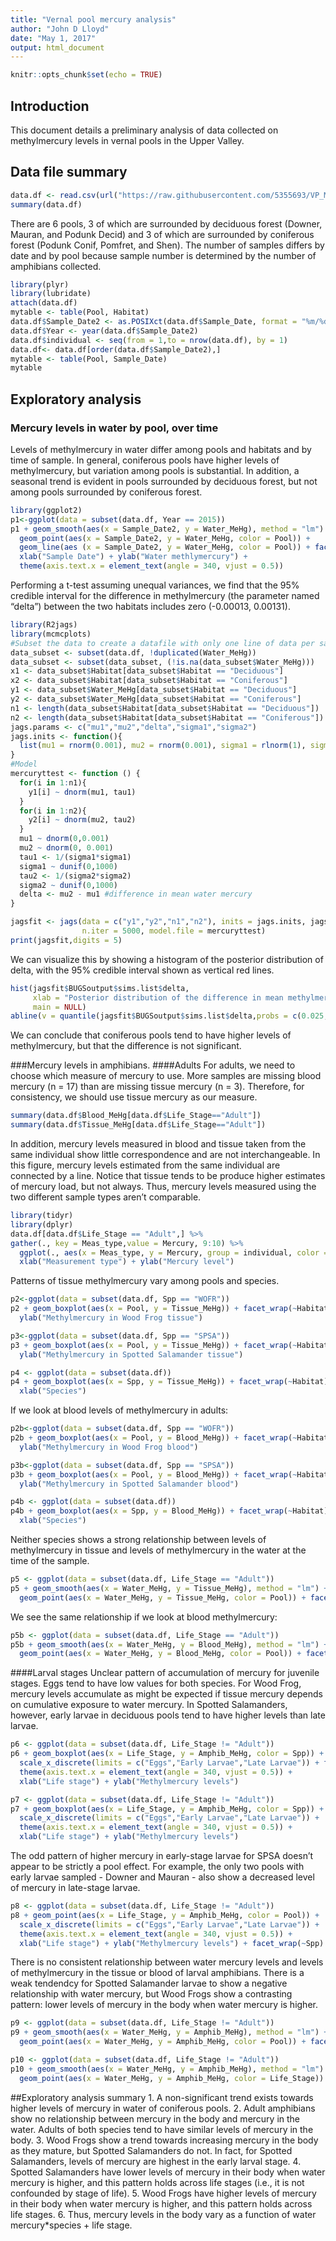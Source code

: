 ```yaml
---
title: "Vernal pool mercury analysis"
author: "John D Lloyd"
date: "May 1, 2017"
output: html_document
---
```


```r
knitr::opts_chunk$set(echo = TRUE)
```

## Introduction
This document details a preliminary analysis of data collected on methylmercury levels in vernal pools in the Upper Valley. 

## Data file summary
```r
data.df <- read.csv(url("https://raw.githubusercontent.com/5355693/VP_Mercury/master/hg_data.csv"))
summary(data.df)
```

There are 6 pools, 3 of which are surrounded by deciduous forest (Downer, Mauran, and Podunk Decid) and 3 of which are surrounded by coniferous forest (Podunk Conif, Pomfret, and Shen). The number of samples differs by date and by pool because sample number is determined by the number of amphibians collected. 

```r
library(plyr)
library(lubridate)
attach(data.df)
mytable <- table(Pool, Habitat)
data.df$Sample_Date2 <- as.POSIXct(data.df$Sample_Date, format = "%m/%d/%y")
data.df$Year <- year(data.df$Sample_Date2)
data.df$individual <- seq(from = 1,to = nrow(data.df), by = 1)
data.df<- data.df[order(data.df$Sample_Date2),]
mytable <- table(Pool, Sample_Date)
mytable
```


## Exploratory analysis
### Mercury levels in water by pool, over time
Levels of methylmercury in water differ among pools and habitats and by time of sample. In general, coniferous pools have higher levels of methylmercury, but variation among pools is substantial. In addition, a seasonal trend is evident in pools surrounded by deciduous forest, but not among pools surrounded by coniferous forest.

```r
library(ggplot2)
p1<-ggplot(data = subset(data.df, Year == 2015))
p1 + geom_smooth(aes(x = Sample_Date2, y = Water_MeHg), method = "lm") + 
  geom_point(aes(x = Sample_Date2, y = Water_MeHg, color = Pool)) + 
  geom_line(aes (x = Sample_Date2, y = Water_MeHg, color = Pool)) + facet_wrap(~Habitat) + 
  xlab("Sample Date") + ylab("Water methlymercury") + 
  theme(axis.text.x = element_text(angle = 340, vjust = 0.5))
```

Performing a t-test assuming unequal variances, we find that the 95% credible interval for the difference in methylmercury (the parameter named "delta") between the two habitats includes zero (-0.00013, 0.00131).
```r
library(R2jags)
library(mcmcplots)
#Subset the data to create a datafile with only one line of data per sample period, because only one water sample #is taken per visit.
data_subset <- subset(data.df, !duplicated(Water_MeHg))
data_subset <- subset(data_subset, (!is.na(data_subset$Water_MeHg)))
x1 <- data_subset$Habitat[data_subset$Habitat == "Deciduous"]
x2 <- data_subset$Habitat[data_subset$Habitat == "Coniferous"]
y1 <- data_subset$Water_MeHg[data_subset$Habitat == "Deciduous"]
y2 <- data_subset$Water_MeHg[data_subset$Habitat == "Coniferous"]
n1 <- length(data_subset$Habitat[data_subset$Habitat == "Deciduous"])
n2 <- length(data_subset$Habitat[data_subset$Habitat == "Coniferous"])
jags.params <- c("mu1","mu2","delta","sigma1","sigma2")
jags.inits <- function(){
  list(mu1 = rnorm(0.001), mu2 = rnorm(0.001), sigma1 = rlnorm(1), sigma2 = rlnorm(1))
}
#Model
mercuryttest <- function () {
  for(i in 1:n1){
    y1[i] ~ dnorm(mu1, tau1)
  }
  for(i in 1:n2){
    y2[i] ~ dnorm(mu2, tau2)
  }
  mu1 ~ dnorm(0,0.001)
  mu2 ~ dnorm(0, 0.001)
  tau1 <- 1/(sigma1*sigma1)
  sigma1 ~ dunif(0,1000)
  tau2 <- 1/(sigma2*sigma2)
  sigma2 ~ dunif(0,1000)
  delta <- mu2 - mu1 #difference in mean water mercury
}

jagsfit <- jags(data = c("y1","y2","n1","n2"), inits = jags.inits, jags.params,
                n.iter = 5000, model.file = mercuryttest)
print(jagsfit,digits = 5)
```

We can visualize this by showing a histogram of the posterior distribution of delta, with the 95% credible interval shown as vertical red lines. 
```r
hist(jagsfit$BUGSoutput$sims.list$delta,
     xlab = "Posterior distribution of the difference in mean methylmercury\nbetween coniferous and deciudous vernal pools",
     main = NULL)
abline(v = quantile(jagsfit$BUGSoutput$sims.list$delta,probs = c(0.025,0.975)), col = "red")
```

We can conclude that coniferous pools tend to have higher levels of methylmercury, but that the difference is not significant.

###Mercury levels in amphibians.
####Adults
For adults, we need to choose which measure of mercury to use. More samples are missing blood mercury (n = 17) than are missing tissue mercury (n = 3). Therefore, for consistency, we should use tissue mercury as our measure.
```r
summary(data.df$Blood_MeHg[data.df$Life_Stage=="Adult"])
summary(data.df$Tissue_MeHg[data.df$Life_Stage=="Adult"])
```
In addition, mercury levels measured in blood and tissue taken from the same individual show little
correspondence and are not interchangeable. In this figure, mercury levels estimated from the same
individual are connected by a line. Notice that tissue tends to be produce higher estimates of mercury load, but not always. Thus, mercury levels measured using the two different sample types aren't comparable.

```r
library(tidyr)
library(dplyr)
data.df[data.df$Life_Stage == "Adult",] %>%
gather(., key = Meas_type,value = Mercury, 9:10) %>%
  ggplot(., aes(x = Meas_type, y = Mercury, group = individual, color = Spp)) + geom_point() + geom_path() + 
  xlab("Measurement type") + ylab("Mercury level")
```

Patterns of tissue methylmercury vary among pools and species.
```r
p2<-ggplot(data = subset(data.df, Spp == "WOFR"))
p2 + geom_boxplot(aes(x = Pool, y = Tissue_MeHg)) + facet_wrap(~Habitat, scales = "free_x") + 
  ylab("Methylmercury in Wood Frog tissue")

p3<-ggplot(data = subset(data.df, Spp == "SPSA"))
p3 + geom_boxplot(aes(x = Pool, y = Tissue_MeHg)) + facet_wrap(~Habitat, scales = "free_x") + 
  ylab("Methylmercury in Spotted Salamander tissue")

p4 <- ggplot(data = subset(data.df))
p4 + geom_boxplot(aes(x = Spp, y = Tissue_MeHg)) + facet_wrap(~Habitat) + ylab ("Tissue methylmercury") + 
  xlab("Species")
```

If we look at blood levels of methylmercury in adults:

```r
p2b<-ggplot(data = subset(data.df, Spp == "WOFR"))
p2b + geom_boxplot(aes(x = Pool, y = Blood_MeHg)) + facet_wrap(~Habitat, scales = "free_x") + 
  ylab("Methylmercury in Wood Frog blood")

p3b<-ggplot(data = subset(data.df, Spp == "SPSA"))
p3b + geom_boxplot(aes(x = Pool, y = Blood_MeHg)) + facet_wrap(~Habitat, scales = "free_x") + 
  ylab("Methylmercury in Spotted Salamander blood")

p4b <- ggplot(data = subset(data.df))
p4b + geom_boxplot(aes(x = Spp, y = Blood_MeHg)) + facet_wrap(~Habitat) + ylab ("Blood methylmercury") + 
  xlab("Species")
```

Neither species shows a strong relationship between levels of methylmercury in tissue and levels of methylmercury in the water at the time of the sample.

```r
p5 <- ggplot(data = subset(data.df, Life_Stage == "Adult"))
p5 + geom_smooth(aes(x = Water_MeHg, y = Tissue_MeHg), method = "lm") + 
  geom_point(aes(x = Water_MeHg, y = Tissue_MeHg, color = Pool)) + facet_wrap(~Spp)
```

We see the same relationship if we look at blood methylmercury:

```r
p5b <- ggplot(data = subset(data.df, Life_Stage == "Adult"))
p5b + geom_smooth(aes(x = Water_MeHg, y = Blood_MeHg), method = "lm") + 
  geom_point(aes(x = Water_MeHg, y = Blood_MeHg, color = Pool)) + facet_wrap(~Spp)
```

####Larval stages
Unclear pattern of accumulation of mercury for juvenile stages. Eggs tend to have low values for both species. For Wood Frog, mercury levels accumulate as might be expected if tissue mercury depends on cumulative exposure to water mercury. In Spotted Salamanders, however, early larvae in deciduous pools tend to have higher levels than late larvae.

```r
p6 <- ggplot(data = subset(data.df, Life_Stage != "Adult"))
p6 + geom_boxplot(aes(x = Life_Stage, y = Amphib_MeHg, color = Spp)) + 
  scale_x_discrete(limits = c("Eggs","Early Larvae","Late Larvae")) + facet_wrap(~Habitat) +
  theme(axis.text.x = element_text(angle = 340, vjust = 0.5)) + 
  xlab("Life stage") + ylab("Methylmercury levels")
```

```r
p7 <- ggplot(data = subset(data.df, Life_Stage != "Adult"))
p7 + geom_boxplot(aes(x = Life_Stage, y = Amphib_MeHg, color = Spp)) + 
  scale_x_discrete(limits = c("Eggs","Early Larvae","Late Larvae")) +
  theme(axis.text.x = element_text(angle = 340, vjust = 0.5)) + 
  xlab("Life stage") + ylab("Methylmercury levels")
```

The odd pattern of higher mercury in early-stage larvae for SPSA doesn't appear
to be strictly a pool effect. For example, the only two pools with early larvae
sampled - Downer and Mauran - also show a decreased level of mercury in late-stage larvae.

```r
p8 <- ggplot(data = subset(data.df, Life_Stage != "Adult"))
p8 + geom_point(aes(x = Life_Stage, y = Amphib_MeHg, color = Pool)) + 
  scale_x_discrete(limits = c("Eggs","Early Larvae","Late Larvae")) +
  theme(axis.text.x = element_text(angle = 340, vjust = 0.5)) + 
  xlab("Life stage") + ylab("Methylmercury levels") + facet_wrap(~Spp)
```

There is no consistent relationship between water mercury levels and levels of methylmercury in the 
tissue or blood of larval amphibians. There is a weak tendendcy for Spotted Salamander larvae to show
a negative relationship with water mercury, but Wood Frogs show a contrasting pattern: lower levels of
mercury in the body when water mercury is higher.

```r
p9 <- ggplot(data = subset(data.df, Life_Stage != "Adult"))
p9 + geom_smooth(aes(x = Water_MeHg, y = Amphib_MeHg), method = "lm") + 
  geom_point(aes(x = Water_MeHg, y = Amphib_MeHg, color = Pool)) + facet_wrap(~Spp+Life_Stage, scales = "free")
```

```r
p10 <- ggplot(data = subset(data.df, Life_Stage != "Adult"))
p10 + geom_smooth(aes(x = Water_MeHg, y = Amphib_MeHg), method = "lm") + 
  geom_point(aes(x = Water_MeHg, y = Amphib_MeHg, color = Life_Stage)) + facet_wrap(~Spp)
```

##Exploratory analysis summary
1. A non-significant trend exists towards higher levels of mercury in water of coniferous pools.
2. Adult amphibians show no relationship between mercury in the body and mercury in the water. Adults of both species tend to have similar levels of mercury in the body.
3. Wood Frogs show a trend towards increasing mercury in the body as they mature, but Spotted Salamanders do not. In fact, for Spotted Salamanders, levels of mercury are highest in the early larval stage.
4. Spotted Salamanders have lower levels of mercury in their body when water mercury is higher, and this pattern holds across life stages (i.e., it is not confounded by stage of life).
5. Wood Frogs have higher levels of mercury in their body when water mercury is higher, and this pattern holds across life stages.
6. Thus, mercury levels in the body vary as a function of water mercury*species + life stage.
